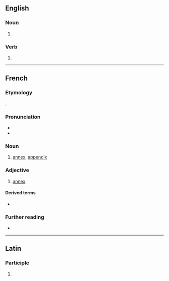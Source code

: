 {{also|annexé}}
==English==

===Noun===
{{en-noun}}

# {{alternative spelling of|en|annex}}

===Verb===
{{en-verb}}

# {{alternative spelling of|en|annex}}

----

==French==

===Etymology===
{{bor+|fr|la|annexus}}.

===Pronunciation===
* {{fr-IPA}}
* {{audio|fr|LL-Q150 (fra)-VictorDtmtc-annexe.wav|audio}}

===Noun===
{{fr-noun|f}}

# [[annex]], [[appendix]]

===Adjective===
{{fr-adj}}

# {{lb|fr|relational}} [[annex]]

====Derived terms====
* {{l|fr|annexer}}

===Further reading===
* {{R:TLFi}}

----

==Latin==

===Participle===
{{la-part-form|annexe}}

# {{inflection of|la|annexus||voc|m|s}}